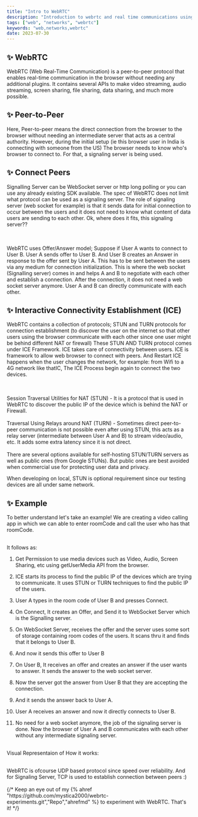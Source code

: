 ```yaml
---
title: "Intro to WebRTC"
description: "Introduction to webrtc and real time communications using media"
tags: ["web", "networks", "webrtc"]
keywords: "web,networks,webrtc"
date: 2023-07-30
---
```



## ✨ WebRTC

WebRTC (Web Real-Time Communication) is a peer-to-peer protocol that enables real-time communication in the browser without needing any additional plugins. It contains several APIs to make video streaming, audio streaming, screen sharing, file sharing, data sharing, and much more possible.

## ✨ Peer-to-Peer

Here, Peer-to-peer means the direct connection from the browser to the browser without needing an intermediate server that acts as a central authority.
However, during the initial setup (ie this browser user in India is connecting with someone from the US) The browser needs to know who's browser to connect to. For that, a signaling server is being used.

## ✨ Connect Peers

Signalling Server can be WebSocket server or http long polling or you can use any already existing SDK available. The spec of WebRTC does not limit what protocol can be used as a signaling server.
The role of signaling server (web socket for example) is that it sends data for initial connection to occur between the users and it does not need to know what content of data users are sending to each other. Ok, where does it fits, this signaling server??

<br />
<br />
WebRTC uses Offer/Answer model; Suppose if User A wants to connect to User B.
User A sends offer to User B. And User B creates an Answer in response to the
offer sent by User A. This has to be sent between the users via any medium for
connection initialization. This is where the web socket (Signalling server)
comes in and helps A and B to negotiate with each other and establish a
connection. After the connection, it does not need a web socket server anymore.
User A and B can directly communicate with each other.

## ✨ Interactive Connectivity Establishment (ICE)

WebRTC contains a collection of protocols; STUN and TURN protocols for connection establishment (to discover the user on the internet so that other users using the browser communicate with each other since one user might be behind different NAT or firewall)
These STUN AND TURN protocol comes under ICE Framework. ICE takes care of connectivity between users. ICE is framework to allow web browser to connect with peers. And Restart ICE happens when the user changes the network, for example: from Wifi to a 4G network like thatIC, The ICE Process begin again to connect the two devices.

<br />
<br />
Session Traversal Utilities for NAT (STUN) - It is a protocol that is used in
WebRTC to discover the public IP of the device which is behind the NAT or
Firewall.
<br />
<br />
Traversal Using Relays around NAT (TURN) - Sometimes direct peer-to-peer
communication is not possible even after using STUN, this acts as a relay server
(intermediate between User A and B) to stream video/audio, etc. It adds some
extra latency since it is not direct.
<br />
<br />
There are several options available for self-hosting STUN/TURN servers as well
as public ones (from Google STUNs). But public ones are best avoided when
commercial use for protecting user data and privacy.

When developing on local, STUN is optional requirement since our testing devices are all under same network.

## ✨ Example

To better understand let's take an example! We are creating a video calling app in which we can able to enter roomCode and call the user who has that roomCode.

<br />
It follows as:
<br />

1. Get Permission to use media devices such as Video, Audio, Screen Sharing, etc using getUserMedia API from the browser.

2. ICE starts its process to find the public IP of the devices which are trying to communicate. It uses STUN or TURN techniques to find the public IP of the users.
3. User A types in the room code of User B and presses Connect.
4. On Connect, It creates an Offer, and Send it to WebSocket Server which is the Signalling server.
5. On WebSocket Server, receives the offer and the server uses some sort of storage containing room codes of the users. It scans thru it and finds that it belongs to User B.
6. And now it sends this offer to User B
7. On User B, It receives an offer and creates an answer if the user wants to answer. It sends the answer to the web socket server.
8. Now the server got the answer from User B that they are accepting the connection.
9. And it sends the answer back to User A.
10. User A receives an answer and now it directly connects to User B.
11. No need for a web socket anymore, the job of the signaling server is done. Now the browser of User A and B communicates with each other without any intermediate signaling server.

<br />
Visual Representaion of How it works:

<ImageView
  src={webrtc}
  alt="the above steps in the visual representation with numbered step by step"
/>

<br />
WebRTC is ofcourse UDP based protocol since speed over reliability. And for
Signaling Server, TCP is used to establish connection between peers :)
<br />
<br />
{/* Keep an eye out of my {% ahref "https://github.com/mystica2000/webrtc-experiments.git","Repo","ahrefmd" %} to experiment with WebRTC. That's it! */}
<br />
<br />
